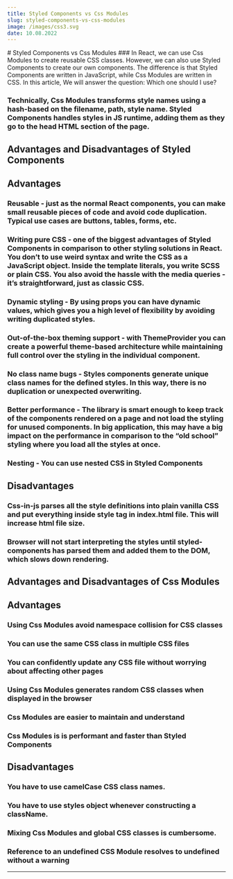 ---
title: Styled Components vs Css Modules
slug: styled-components-vs-css-modules
image: /images/css3.svg
date: 10.08.2022
---


<div className={styles.mdxContainer}>
# <a className={styles.styledComponents}>Styled Components</a> vs <a className={styles.cssModules}>Css Modules</a>
### In React, we can use <a className={styles.cssModules}>Css Modules</a> to create reusable CSS classes. However, we can also use <a className={styles.styledComponents}>Styled Components</a> to create our own components. The difference is that <a className={styles.styledComponents}>Styled Components</a> are written in JavaScript, while <a className={styles.cssModules}>Css Modules</a> are written in CSS. In this article, We will answer the question: Which one should I use?

### Technically, <a className={styles.cssModules}>Css Modules</a> transforms style names using a hash-based on the filename, path, style name. <a className={styles.styledComponents}>Styled Components</a> handles styles in JS runtime, adding them as they go to the head HTML section of the page.

## Advantages and Disadvantages of <a className={styles.styledComponents}>Styled Components</a>

## Advantages

### Reusable - just as the normal React components, you can make small reusable pieces of code and avoid code duplication. Typical use cases are buttons, tables, forms, etc.

### Writing pure CSS - one of the biggest advantages of <a className={styles.styledComponents}>Styled Components</a> in comparison to other styling solutions in React. You don’t to use weird syntax and write the CSS as a JavaScript object. Inside the template literals, you write SCSS or plain CSS. You also avoid the hassle with the media queries - it’s straightforward, just as classic CSS.

### Dynamic styling - By using props you can have dynamic values, which gives you a high level of flexibility by avoiding writing duplicated styles.

### Out-of-the-box theming support - with ThemeProvider you can create a powerful theme-based architecture while maintaining full control over the styling in the individual component.

### No class name bugs - Styles components generate unique class names for the defined styles. In this way, there is no duplication or unexpected overwriting.

### Better performance - The library is smart enough to keep track of the components rendered on a page and not load the styling for unused components. In big application, this may have a big impact on the performance in comparison to the “old school” styling where you load all the styles at once.

### Nesting - You can use nested CSS in <a className={styles.styledComponents}>Styled Components</a>

## Disadvantages

### Css-in-js parses all the style definitions into plain vanilla CSS and put everything inside style tag in index.html file. This will increase html file size.

### Browser will not start interpreting the styles until styled-components has parsed them and added them to the DOM, which slows down rendering.

## Advantages and Disadvantages of <a className={styles.cssModules}>Css Modules</a>

## Advantages

### Using <a className={styles.cssModules}>Css Modules</a> avoid namespace collision for CSS classes

### You can use the same CSS class in multiple CSS files

### You can confidently update any CSS file without worrying about affecting other pages

### Using <a className={styles.cssModules}>Css Modules</a> generates random CSS classes when displayed in the browser

### <a className={styles.cssModules}>Css Modules</a> are easier to maintain and understand

### <a className={styles.cssModules}>Css Modules</a> is is performant and faster than Styled Components

## Disadvantages

### You have to use camelCase CSS class names.

### You have to use styles object whenever constructing a className.

### Mixing <a className={styles.cssModules}>Css Modules</a> and global CSS classes is cumbersome.

### Reference to an undefined CSS Module resolves to undefined without a warning

</div>

---
<Comments />
